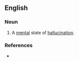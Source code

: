 ==English==

===Noun===
{{en-noun|~|hallucinoses}}

# {{lb|en|pathology}} A [[mental]] state of [[hallucination]].

===References===
* {{R:Webster NCD 1974}}
